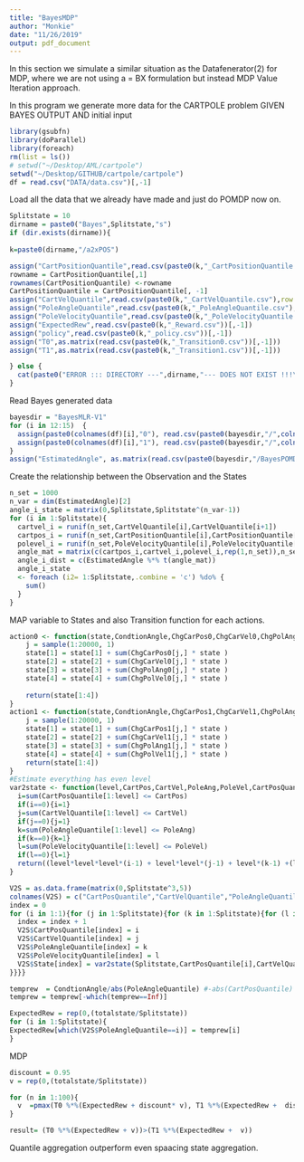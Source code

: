 ```yaml
---
title: "BayesMDP"
author: "Monkie"
date: "11/26/2019"
output: pdf_document
---
```


In this section we simulate a similar situation as the Datafenerator(2) for MDP, where we are not using a = BX formulation but instead MDP Value Iteration approach.

In this program we generate more data for the CARTPOLE problem GIVEN BAYES OUTPUT AND initial input
```r
library(gsubfn)
library(doParallel)
library(foreach)
rm(list = ls())
# setwd("~/Desktop/AML/cartpole")
setwd("~/Desktop/GITHUB/cartpole/cartpole")
df = read.csv("DATA/data.csv")[,-1]
```

Load all the data that we already have made and just do POMDP now on.
```r
Splitstate = 10
dirname = paste0("Bayes",Splitstate,"s")
if (dir.exists(dirname)){
  
k=paste0(dirname,"/a2xPOS")

assign("CartPositionQuantile",read.csv(paste0(k,"_CartPositionQuantile.csv"), stringsAsFactors=FALSE))
rowname = CartPositionQuantile[,1]
rownames(CartPositionQuantile) <-rowname
CartPositionQuantile = CartPositionQuantile[, -1]
assign("CartVelQuantile",read.csv(paste0(k,"_CartVelQuantile.csv"),row.names = rowname)[,-1])
assign("PoleAngleQuantile",read.csv(paste0(k,"_PoleAngleQuantile.csv"),row.names = rowname)[,-1])
assign("PoleVelocityQuantile",read.csv(paste0(k,"_PoleVelocityQuantile.csv"),row.names = rowname)[,-1])
assign("ExpectedRew",read.csv(paste0(k,"_Reward.csv"))[,-1])
assign("policy",read.csv(paste0(k,"_policy.csv"))[,-1])
assign("T0",as.matrix(read.csv(paste0(k,"_Transition0.csv"))[,-1]))
assign("T1",as.matrix(read.csv(paste0(k,"_Transition1.csv"))[,-1]))

} else {
  cat(paste0("ERROR ::: DIRECTORY ---",dirname,"--- DOES NOT EXIST !!!\n"))
}
```


Read Bayes generated data
```r
bayesdir = "BayesMLR-V1"
for (i in 12:15)  {
  assign(paste0(colnames(df)[i],"0"), read.csv(paste0(bayesdir,"/",colnames(df)[i],"BayesFit0.csv"))[,-1])
  assign(paste0(colnames(df)[i],"1"), read.csv(paste0(bayesdir,"/",colnames(df)[i],"BayesFit1.csv"))[,-1])
}
assign("EstimatedAngle", as.matrix(read.csv(paste0(bayesdir,"/BayesPOMDPangle.csv"))[,-1]))# 20000 by 4
```

Create the relationship between the Observation and the States
```r

n_set = 1000
n_var = dim(EstimatedAngle)[2]
angle_i_state = matrix(0,Splitstate,Splitstate^(n_var-1))
for (i in 1:Splitstate){
  cartvel_i = runif(n_set,CartVelQuantile[i],CartVelQuantile[i+1])
  cartpos_i = runif(n_set,CartPositionQuantile[i],CartPositionQuantile[i+1])
  polevel_i = runif(n_set,PoleVelocityQuantile[i],PoleVelocityQuantile[i+1])
  angle_mat = matrix(c(cartpos_i,cartvel_i,polevel_i,rep(1,n_set)),n_set,n_var) # 1000 by 4
  angle_i_dist = c(EstimatedAngle %*% t(angle_mat))
  angle_i_state 
  <- foreach (i2= 1:Splitstate,.combine = 'c') %do% {
    sum()
  }
}

```



MAP variable to States and also Transition function for each actions.
```r

action0 <- function(state,CondtionAngle,ChgCarPos0,ChgCarVel0,ChgPolAng0,ChgPolVel0){
    j = sample(1:20000, 1)
    state[1] = state[1] + sum(ChgCarPos0[j,] * state )
    state[2] = state[2] + sum(ChgCarVel0[j,] * state )
    state[3] = state[3] + sum(ChgPolAng0[j,] * state )
    state[4] = state[4] + sum(ChgPolVel0[j,] * state )
    
    return(state[1:4])
}
action1 <- function(state,CondtionAngle,ChgCarPos1,ChgCarVel1,ChgPolAng1,ChgPolVel1){
    j = sample(1:20000, 1)
    state[1] = state[1] + sum(ChgCarPos1[j,] * state )
    state[2] = state[2] + sum(ChgCarVel1[j,] * state )
    state[3] = state[3] + sum(ChgPolAng1[j,] * state )
    state[4] = state[4] + sum(ChgPolVel1[j,] * state )
    return(state[1:4])
}
#Estimate everything has even level
var2state <- function(level,CartPos,CartVel,PoleAng,PoleVel,CartPosQuantile,CartVelQuantile,PoleAngleQuantile,PoleVelocityQuantile){
  i=sum(CartPosQuantile[1:level] <= CartPos)
  if(i==0){i=1}
  j=sum(CartVelQuantile[1:level] <= CartVel)
  if(j==0){j=1}
  k=sum(PoleAngleQuantile[1:level] <= PoleAng)
  if(k==0){k=1}
  l=sum(PoleVelocityQuantile[1:level] <= PoleVel)
  if(l==0){l=1}
  return((level*level*level*(i-1) + level*level*(j-1) + level*(k-1) +(l-1))+1)
}

V2S = as.data.frame(matrix(0,Splitstate^3,5))
colnames(V2S) = c("CartPosQuantile","CartVelQuantile","PoleAngleQuantile","PoleVelocityQuantile","State")
index = 0
for (i in 1:1){for (j in 1:Splitstate){for (k in 1:Splitstate){for (l in 1:Splitstate){
  index = index + 1
  V2S$CartPosQuantile[index] = i
  V2S$CartVelQuantile[index] = j
  V2S$PoleAngleQuantile[index] = k
  V2S$PoleVelocityQuantile[index] = l
  V2S$State[index] = var2state(Splitstate,CartPosQuantile[i],CartVelQuantile[j],PoleAngleQuantile[k],PoleVelocityQuantile[l],CartPosQuantile,CartVelQuantile,PoleAngleQuantile,PoleVelocityQuantile)
}}}}

```




```r
temprew  = CondtionAngle/abs(PoleAngleQuantile) #-abs(CartPosQuantile) 
temprew = temprew[-which(temprew==Inf)]

ExpectedRew = rep(0,(totalstate/Splitstate))
for (i in 1:Splitstate){
ExpectedRew[which(V2S$PoleAngleQuantile==i)] = temprew[i]
}
```

MDP 
```r
discount = 0.95
v = rep(0,(totalstate/Splitstate))

for (n in 1:100){
  v  =pmax(T0 %*%(ExpectedRew + discount* v), T1 %*%(ExpectedRew +  discount*  v))
}

result= (T0 %*%(ExpectedRew + v))>(T1 %*%(ExpectedRew +  v))

```


Quantile aggregation outperform even spaacing state aggregation.